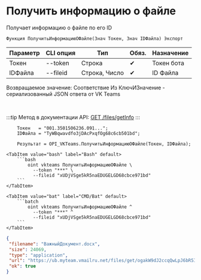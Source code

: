﻿---
sidebar_position: 3
description: Получить информацию о файле и другие функции для работы с VKTeams в Открытом пакете интеграций - бесплатной open-source библиотеке интеграций для 1С:Предприятие 8, OneScript и CLI
keywords: [1C, 1С, 1С:Предприятие, 1С:Предприятие 8.3, API, Интеграция, Сервисы, Обмен, OneScript, CLI, VKTeams]
---


# Получить информацию о файле
 Получает информацию о файле по его ID



`Функция ПолучитьИнформациюОФайле(Знач Токен, Знач IDФайла) Экспорт`

  | Параметр | CLI опция | Тип | Обяз. | Назначение |
  |-|-|-|-|-|
  | Токен | --token | Строка | &#x2714; | Токен бота |
  | IDФайла | --fileid | Строка, Число | &#x2714; | ID Файла |

  
  Возвращаемое значение:   Соответствие Из КлючИЗначение - сериализованный JSON ответа от VK Teams

<br/>

:::tip
Метод в документации API: [GET /files/getInfo](https://teams.vk.com/botapi/#/files/get_files_getInfo)
:::
<br/>


```bsl title="Пример использования для 1С:Предприятие/OneScript"
    Токен   = "001.3501506236.091...";
    IDФайла = "TyWBqwavdfo3jDAcPxqfOg68c6cb501bd";

    Результат = OPI_VKTeams.ПолучитьИнформациюОФайле(Токен, IDФайла);
```
    

 <Tabs>
  
    <TabItem value="bash" label="Bash" default>
        ```bash
            oint vkteams ПолучитьИнформациюОФайле \
              --token "***" \
              --fileid "xUDjVSge5kR5naEDUGELGD68cbce971bd"
        ```
    </TabItem>
  
    <TabItem value="bat" label="CMD/Bat" default>
        ```batch
            oint vkteams ПолучитьИнформациюОФайле ^
              --token "***" ^
              --fileid "xUDjVSge5kR5naEDUGELGD68cbce971bd"
        ```
    </TabItem>
</Tabs>


```json title="Результат"
{
 "filename": "ВажныйДокумент.docx",
 "size": 24069,
 "type": "application",
 "url": "https://ub.myteam.vmailru.net/files/get/ogakW9dJ2ccqQwLpJ6bR5Ie2hJTqmmIHZlQAhSBOqexXUu3IlQ-TFj4AV3cZChJ3GMiCD08nGfuGV29tdTnkGmufLPWVl_QJKCJTU_SfvPYoLfrNFd6eO24rNWjxnoFixCOYb-zYfJhZwdLvtrGFxOweL2nsMM9cN2oCBSykfTVulZp3Kb8ZDURXlQIq_tKB-qXzgFe4llCRGLnXXGmjFzgBoF3GtLAXZHo4wE77OkGb-AaJtsBHYqL9Hd0hjbKHi_Ksr9aXamOcHzD67GNm_nkWf7OQtoQ0Am0oVCe62Rf613anbw6yS33DaKGEfLjM1RRBt1QamVVYXcB5SMkSdsjZcq5_bBHlFsbAzP4Xag_LHpdnxCtqPbCskN6f2uEe2itdDJJzLcn-VOLcDpWZrgvQGy3i297aZ7uGAdd9Y0Jh7CP16pXcH5xGzRAfU15WlQ/%D0%92%D0%B0%D0%B6%D0%BD%D1%8B%D0%B9%D0%94%D0%BE%D0%BA%D1%83%D0%BC%D0%B5%D0%BD%D1%82.docx",
 "ok": true
}
```
